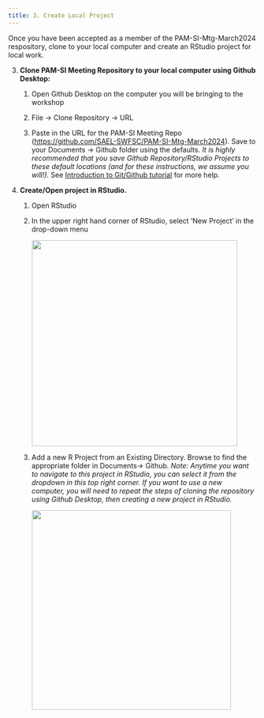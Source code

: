 ```yaml
---
title: 3. Create Local Project
---
```


Once you have been accepted as a member of the PAM-SI-Mtg-March2024 respository, clone to your local computer and create an RStudio project for local work.

3.  **Clone PAM-SI Meeting Repository to your local computer using Github Desktop:**

    1.  Open Github Desktop on the computer you will be bringing to the workshop

    2.  File -\> Clone Repository -\> URL

    3.  Paste in the URL for the PAM-SI Meeting Repo (<https://github.com/SAEL-SWFSC/PAM-SI-Mtg-March2024>). Save to your Documents -\> Github folder using the defaults. *It is highly recommended that you save Github Repository/RStudio Projects to these default locations (and for these instructions, we assume you will!).* See [Introduction to Git/Github tutorial](https://rverse-tutorials.github.io/PSAW-2022/) for more help.

4.  **Create/Open project in RStudio.**

    1.  Open RStudio

    2.  In the upper right hand corner of RStudio, select 'New Project' in the drop-down menu

        ![](../images/rstudio-newProject.JPG){width="417"}

    3.  Add a new R Project from an Existing Directory. Browse to find the appropriate folder in Documents-\> Github. *Note: Anytime you want to navigate to this project in RStudio, you can select it from the dropdown in this top right corner. If you want to use a new computer, you will need to repeat the steps of cloning the repository using Github Desktop, then creating a new project in RStudio.*

        ![](../images/Rstudio-CreatefromExistingDir.JPG){width="404"}
